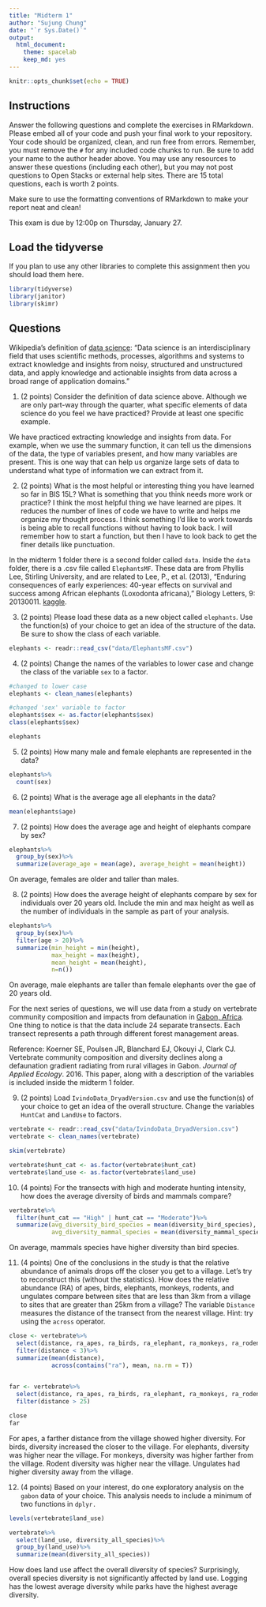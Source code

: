 ```yaml
---
title: "Midterm 1"
author: "Sujung Chung"
date: "`r Sys.Date()`"
output:
  html_document: 
    theme: spacelab
    keep_md: yes
---
```


```r
knitr::opts_chunk$set(echo = TRUE)
```

## Instructions
Answer the following questions and complete the exercises in RMarkdown. Please embed all of your code and push your final work to your repository. Your code should be organized, clean, and run free from errors. Remember, you must remove the `#` for any included code chunks to run. Be sure to add your name to the author header above. You may use any resources to answer these questions (including each other), but you may not post questions to Open Stacks or external help sites. There are 15 total questions, each is worth 2 points.  

Make sure to use the formatting conventions of RMarkdown to make your report neat and clean!  

This exam is due by 12:00p on Thursday, January 27.  

## Load the tidyverse
If you plan to use any other libraries to complete this assignment then you should load them here.
```r
library(tidyverse)
library(janitor)
library(skimr)
```

## Questions  
Wikipedia's definition of [data science](https://en.wikipedia.org/wiki/Data_science): "Data science is an interdisciplinary field that uses scientific methods, processes, algorithms and systems to extract knowledge and insights from noisy, structured and unstructured data, and apply knowledge and actionable insights from data across a broad range of application domains."  

1. (2 points) Consider the definition of data science above. Although we are only part-way through the quarter, what specific elements of data science do you feel we have practiced? Provide at least one specific example.  

We have practiced extracting knowledge and insights from data.  For example, when we use the summary function, it can tell us the dimensions of the data, the type of variables present, and how many variables are present.  This is one way that can help us organize large sets of data to understand what type of information we can extract from it.


2. (2 points) What is the most helpful or interesting thing you have learned so far in BIS 15L? What is something that you think needs more work or practice?  I think the most helpful thing we have learned are pipes.  It reduces the number of lines of code we have to write and helps me organize my thought process.  I think something I'd like to work towards is being able to recall functions without having to look back.  I will remember how to start a function, but then I have to look back to get the finer details like punctuation.

In the midterm 1 folder there is a second folder called `data`. Inside the `data` folder, there is a .csv file called `ElephantsMF`. These data are from Phyllis Lee, Stirling University, and are related to Lee, P., et al. (2013), "Enduring consequences of early experiences: 40-year effects on survival and success among African elephants (Loxodonta africana)," Biology Letters, 9: 20130011. [kaggle](https://www.kaggle.com/mostafaelseidy/elephantsmf).  

3. (2 points) Please load these data as a new object called `elephants`. Use the function(s) of your choice to get an idea of the structure of the data. Be sure to show the class of each variable.
```r
elephants <- readr::read_csv("data/ElephantsMF.csv")
```

4. (2 points) Change the names of the variables to lower case and change the class of the variable `sex` to a factor.
```r
#changed to lower case
elephants <- clean_names(elephants)

#changed 'sex' variable to factor
elephants$sex <- as.factor(elephants$sex)
class(elephants$sex)

elephants
```

5. (2 points) How many male and female elephants are represented in the data?
```r
elephants%>%
  count(sex)
```

6. (2 points) What is the average age all elephants in the data?
```r
mean(elephants$age)
```

7. (2 points) How does the average age and height of elephants compare by sex?
```r
elephants%>%
  group_by(sex)%>%
  summarize(average_age = mean(age), average_height = mean(height))
```
On average, females are older and taller than males.

8. (2 points) How does the average height of elephants compare by sex for individuals over 20 years old. Include the min and max height as well as the number of individuals in the sample as part of your analysis.  
```r
elephants%>%
  group_by(sex)%>%
  filter(age > 20)%>%
  summarize(min_height = min(height),
            max_height = max(height),
            mean_height = mean(height),
            n=n())
```
On average, male elephants are taller than female elephants over the gae of 20 years old.

For the next series of questions, we will use data from a study on vertebrate community composition and impacts from defaunation in [Gabon, Africa](https://en.wikipedia.org/wiki/Gabon). One thing to notice is that the data include 24 separate transects. Each transect represents a path through different forest management areas.  

Reference: Koerner SE, Poulsen JR, Blanchard EJ, Okouyi J, Clark CJ. Vertebrate community composition and diversity declines along a defaunation gradient radiating from rural villages in Gabon. _Journal of Applied Ecology_. 2016. This paper, along with a description of the variables is included inside the midterm 1 folder.  

9. (2 points) Load `IvindoData_DryadVersion.csv` and use the function(s) of your choice to get an idea of the overall structure. Change the variables `HuntCat` and `LandUse` to factors.
```r
vertebrate <- readr::read_csv("data/IvindoData_DryadVersion.csv")
vertebrate <- clean_names(vertebrate)
```
```r
skim(vertebrate)
```
```r
vertebrate$hunt_cat <- as.factor(vertebrate$hunt_cat)
vertebrate$land_use <- as.factor(vertebrate$land_use)
```


10. (4 points) For the transects with high and moderate hunting intensity, how does the average diversity of birds and mammals compare?
```r
vertebrate%>%
  filter(hunt_cat == "High" | hunt_cat == "Moderate")%>%
  summarize(avg_diversity_bird_species = mean(diversity_bird_species),
            avg_diversity_mammal_species = mean(diversity_mammal_species))
```
On average, mammals species have higher diversity than bird species.


11. (4 points) One of the conclusions in the study is that the relative abundance of animals drops off the closer you get to a village. Let's try to reconstruct this (without the statistics). How does the relative abundance (RA) of apes, birds, elephants, monkeys, rodents, and ungulates compare between sites that are less than 3km from a village to sites that are greater than 25km from a village? The variable `Distance` measures the distance of the transect from the nearest village. Hint: try using the `across` operator.  
```r
close <- vertebrate%>%
  select(distance, ra_apes, ra_birds, ra_elephant, ra_monkeys, ra_rodent, ra_ungulate)%>%
  filter(distance < 3)%>%
  summarize(mean(distance), 
            across(contains("ra"), mean, na.rm = T))
  

far <- vertebrate%>%
  select(distance, ra_apes, ra_birds, ra_elephant, ra_monkeys, ra_rodent, ra_ungulate)%>%
  filter(distance > 25)

close
far
```
For apes, a farther distance from the village showed higher diversity.  For birds, diversity increased the closer to the village.  For elephants, diversity was higher near the village.  For monkeys, diversity was higher farther from the village. Rodent diversity was higher near the village.  Ungulates had higher diversity away from the village. 

12. (4 points) Based on your interest, do one exploratory analysis on the `gabon` data of your choice. This analysis needs to include a minimum of two functions in `dplyr.`
```r
levels(vertebrate$land_use)
```
```r
vertebrate%>%
  select(land_use, diversity_all_species)%>%
  group_by(land_use)%>%
  summarize(mean(diversity_all_species))
```

How does land use affect the overall diversity of species?
Surprisingly, overall species diversity is not significantly affected by land use.  Logging has the lowest average diversity while parks have the highest average diversity.  